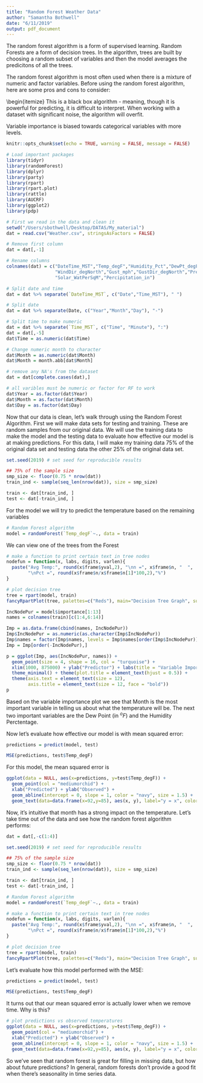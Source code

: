 ```yaml
---
title: "Random Forest Weather Data"
author: "Samantha Bothwell"
date: "6/11/2019"
output: pdf_document
---
```

The random forest algorithm is a form of supervised learning. Random Forests are a form of decision trees. In the algorithm, trees are built by choosing a random subset of variables and then the model averages the predicitons of all the trees.

The random forest algorithm is most often used when there is a mixture of numeric and factor variables. Before using the random forest algorithm, here are some pros and cons to consider:

\textbf{Pros:}
\begin{itemize}
  \item You can obtain a reliable variable importance plot that ranks the variables by how helpful they are in predicting the response.
  \item The algorithm is effectively able to fill in missing information based on what information is present.
  \item The estimate for the generalization error progresses as the forest builds, and is unbiased.
\end{itemize}

\textbf{Cons:}
\begin{itemize}
  \item This is a black box algorithm - meaning, though it is powerful for predicting, it is difficult to interpret.
  \item When working with a dataset with significant noise, the algorithm will overfit.
  \item Variable importance is biased towards categorical variables with more levels. 

```r
knitr::opts_chunk$set(echo = TRUE, warning = FALSE, message = FALSE)
```

```r
# Load important packages
library(tidyr)
library(randomForest)
library(dplyr)
library(party)
library(rpart)
library(rpart.plot)
library(rattle)
library(AUCRF)
library(ggplot2)
library(pdp)
```

```r
# First we read in the data and clean it
setwd("/Users/sbothwell/Desktop/DATAS/My_material")
dat = read.csv("Weather.csv", stringsAsFactors = FALSE)

# Remove first column
dat = dat[,-1]

# Rename columns
colnames(dat) = c("DateTime_MST","Temp_degF","Humidity_Pct","DewPt_degF","Wind_mph",
                  "WindDir_degNorth","Gust_mph","GustDir_degNorth","Pressure_Hg",
                  "Solar_WatPerSqM","Percipitation_in")

# Split date and time
dat = dat %>% separate(`DateTime_MST`, c("Date","Time_MST"), " ")

# Split date
dat = dat %>% separate(Date, c("Year","Month","Day"), "-")

# Split time to make numeric
dat = dat %>% separate(`Time_MST`, c("Time", "Minute"), ":")
dat = dat[,-5]
dat$Time = as.numeric(dat$Time)

# Change numeric month to character
dat$Month = as.numeric(dat$Month)
dat$Month = month.abb[dat$Month]

# remove any NA's from the dataset
dat = dat[complete.cases(dat),]

# all varibles must be numeric or factor for RF to work
dat$Year = as.factor(dat$Year)
dat$Month = as.factor(dat$Month)
dat$Day = as.factor(dat$Day)
```

Now that our data is clean, let's walk through using the Random Forest Algorithm.
First we will make data sets for testing and training. These are random samples from our original data. We will use the training data to make the model and the testing data to evaluate how effective our model is at making predictions. For this data, I will make my training data 75% of the original data set and testing data the other 25% of the original data set. 
```r
set.seed(2019) # set seed for reproducible results

## 75% of the sample size
smp_size <- floor(0.75 * nrow(dat))
train_ind <- sample(seq_len(nrow(dat)), size = smp_size)

train <- dat[train_ind, ]
test <- dat[-train_ind, ]
```
For the model we will try to predict the temperature based on the remaining variables
```r
# Random Forest algorithm
model = randomForest(`Temp_degF`~., data = train)
```

We can view one of the trees from the Forest
```r
# make a function to print certain text in tree nodes
nodefun = function(x, labs, digits, varlen){
  paste("Avg Temp:", round(x$frame$yval,2), "\nn =", x$frame$n, "  ", 
        "\nPct =", round(x$frame$n/x$frame$n[1]*100,2),"%")
}

# plot decision tree
tree = rpart(model, train)
fancyRpartPlot(tree, palettes=c("Reds"), main="Decision Tree Graph", sub="", yesno = 2, node.fun = nodefun)
```

```r
IncNodePur = model$importance[1:13]
names = colnames(train)[c(1:4,6:14)]

Imp = as.data.frame(cbind(names, IncNodePur))
Imp$IncNodePur = as.numeric(as.character(Imp$IncNodePur))
Imp$names = factor(Imp$names, levels = Imp$names[order(Imp$IncNodePur)])
Imp = Imp[order(-IncNodePur),]

p = ggplot(Imp, aes(IncNodePur, names)) +
  geom_point(size = 4, shape = 16, col = "turquoise") +
  xlim(1000, 875000) + ylab("Predictor") + labs(title = "Variable Importance Plot") + 
  theme_minimal() + theme(plot.title = element_text(hjust = 0.5)) + 
  theme(axis.text = element_text(size = 12),
        axis.title = element_text(size = 12, face = "bold"))
p
```

Based on the variable importance plot we see that Month is the most important variable in telling us about what the temperature will be. The next two important variables are the Dew Point (in $^oF$) and the Humidity Perctentage. 

Now let's evaluate how effective our model is with mean squared error:
```r
predictions = predict(model, test)

MSE(predictions, test$Temp_degF)
```
For this model, the mean squared error is \textbf{4.76}

```r
ggplot(data = NULL, aes(x=predictions, y=test$Temp_degF)) +
  geom_point(col = "mediumorchid") +
  xlab("Predicted") + ylab("Observed") +
  geom_abline(intercept = 0, slope = 1, color = "navy", size = 1.5) + 
  geom_text(data=data.frame(x=92,y=85), aes(x, y), label="y = x", color="navy", size = 5)
```

Now, it's intuitive that month has a strong impact on the temperature. Let's take time out of the data and see how the random forest algorithm performs:
```r
dat = dat[,-c(1:4)]
```

```r
set.seed(2019) # set seed for reproducible results

## 75% of the sample size
smp_size <- floor(0.75 * nrow(dat))
train_ind <- sample(seq_len(nrow(dat)), size = smp_size)

train <- dat[train_ind, ]
test <- dat[-train_ind, ]
```

```r
# Random Forest algorithm
model = randomForest(`Temp_degF`~., data = train)
```

```r
# make a function to print certain text in tree nodes
nodefun = function(x, labs, digits, varlen){
  paste("Avg Temp:", round(x$frame$yval,2), "\nn =", x$frame$n, "  ", 
        "\nPct =", round(x$frame$n/x$frame$n[1]*100,2),"%")
}

# plot decision tree
tree = rpart(model, train)
fancyRpartPlot(tree, palettes=c("Reds"), main="Decision Tree Graph", sub="", yesno = 2, node.fun = nodefun)
```

Let's evaluate how this model performed with the MSE:
```r
predictions = predict(model, test)

MSE(predictions, test$Temp_degF)
```
It turns out that our mean squared error is actually lower when we remove time. Why is this?

```r
# plot predictions vs observed temperatures
ggplot(data = NULL, aes(x=predictions, y=test$Temp_degF)) +
  geom_point(col = "mediumorchid") +
  xlab("Predicted") + ylab("Observed") +
  geom_abline(intercept = 0, slope = 1, color = "navy", size = 1.5) + 
  geom_text(data=data.frame(x=92,y=85), aes(x, y), label="y = x", color="navy", size = 5)
```


So we've seen that random forest is great for filling in missing data, but how about future predictions? In general, random forests don't provide a good fit when there's seasonality in time series data.
